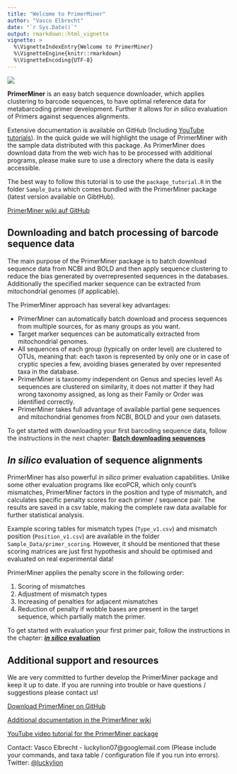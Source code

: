 ```yaml
---
title: "Welcome to PrimerMiner"
author: "Vasco Elbrecht"
date: "`r Sys.Date()`"
output: rmarkdown::html_vignette
vignette: >
  %\VignetteIndexEntry{Welcome to PrimerMiner}
  %\VignetteEngine{knitr::rmarkdown}
  %\VignetteEncoding{UTF-8}
---
```

![](PrimerMiner_logo.png)

**PrimerMiner** is an easy batch sequence downloader, which applies clustering to barcode sequences, to have optimal reference data for metabarcoding primer development. Further it allows for _in silico_ evaluation of Primers against sequences alignments.

Extensive documentation is available on GitHub (Including [YouTube tutorials](https://www.youtube.com/watch?v=bpFMJbu-18Q&list=PLGlB7fhZ-TeUwJrZ_Dppp4bwsan7lFQPp)). In the quick guide we will highlight the usage of PrimerMiner with the sample data distributed with this package. As PrimerMiner does download data from the web wich has to be processed with additional programs, please make sure to use a directory where the data is easily accessible.

The best way to follow this tutorial is to use the `package_tutorial.R` in the folder `Sample_Data` which comes bundled with the PrimerMiner package (latest version available on GibtHub).

[PrimerMiner wiki auf GitHub](https://github.com/VascoElbrecht/PrimerMiner/wiki)


## Downloading and batch processing of barcode sequence data

The main purpose of the PrimerMiner package is to batch download sequence data from NCBI and BOLD and then apply sequence clustering to reduce the bias generated by overrepresented sequences in the databases. Additionally the specified marker sequence can be extracted from mitochondrial genomes (if applicable).

The PrimerMiner approach has several key advantages:

* PrimerMiner can automatically batch download and process sequences from multiple sources, for as many groups as you want.
* Target marker sequences can be automatically extracted from mitochondrial genomes.
* All sequences of each group (typically on order level) are clustered to OTUs, meaning that:
each taxon is represented by only one or in case of cryptic species a few, avoiding biases generated by over represented taxa in the database.
* PrimerMiner is taxonomy independent on Genus and species level! As sequences are clustered on similarity, it does not matter if they had wrong taxonomy assigned, as long as their Family or Order was identified correctly.
* PrimerMiner takes full advantage of available partial gene sequences and mitochondrial genomes from NCBI, BOLD and your own datasets.

To get started with downloading your first barcoding sequence data, follow the instructions in the next chapter: **[Batch downloading sequences](Batchdownload.html)**


## _In silico_ evaluation of sequence alignments

PrimerMiner has also powerful _in silico_ primer evaluation capabilities. Unlike some other evaluation programs like ecoPCR, which only count's mismatches, PrimerMiner factors in the position and type of mismatch, and calculates specific penalty scores for each primer / sequence pair. The results are saved in a csv table, making the complete raw data available for further statistical analysis.

Example scoring tables for mismatch types (`Type_v1.csv`) and mismatch position (`Position_v1.csv`) are available in the folder `Sample_Data/primer_scoring`. However, it should be mentioned that these scoring matrices are just first hypothesis and should be optimised and evaluated on real experimental data!

PrimerMiner applies the penalty score in the following order:

1. Scoring of mismatches
1. Adjustment of mismatch types
1. Increasing of penalties for adjacent mismatches
1. Reduction of penalty if wobble bases are present in the target sequence, which partially match the primer.

To get started with evaluation your first primer pair, follow the instructions in the chapter: **[_in silico_ evaluation](Batchdownload.html)**


## Additional support and resources

We are very committed to further develop the PrimerMiner package and keep it up to date. If you are running into trouble or have questions / suggestions please contact us!

[Download PrimerMiner on GitHub](https://github.com/VascoElbrecht/PrimerMiner)

[Additional documentation in the PrimerMiner wiki](https://github.com/VascoElbrecht/PrimerMiner/wiki)

[YouTube video tutorial for the PrimerMiner package](https://www.youtube.com/watch?v=bpFMJbu-18Q&list=PLGlB7fhZ-TeUwJrZ_Dppp4bwsan7lFQPp)

Contact: Vasco Elbrecht  -  luckylion07@googlemail.com (Please include your commands, and taxa table / configuration file if you run into errors).
Twitter: [@luckylion](http://twitter.com/luckylionde)
